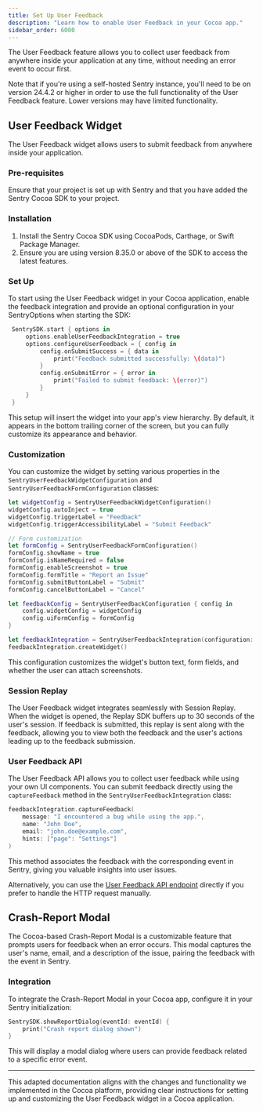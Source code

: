 ```yaml
---
title: Set Up User Feedback
description: "Learn how to enable User Feedback in your Cocoa app."
sidebar_order: 6000
---
```


The User Feedback feature allows you to collect user feedback from anywhere inside your application at any time, without needing an error event to occur first.

Note that if you're using a self-hosted Sentry instance, you'll need to be on version 24.4.2 or higher in order to use the full functionality of the User Feedback feature. Lower versions may have limited functionality.

## User Feedback Widget

The User Feedback widget allows users to submit feedback from anywhere inside your application.

### Pre-requisites

Ensure that your project is set up with Sentry and that you have added the Sentry Cocoa SDK to your project.

### Installation

1. Install the Sentry Cocoa SDK using CocoaPods, Carthage, or Swift Package Manager.
2. Ensure you are using version 8.35.0 or above of the SDK to access the latest features.

### Set Up

To start using the User Feedback widget in your Cocoa application, enable the feedback integration and provide an optional configuration in your SentryOptions when starting the SDK:

```swift
 SentrySDK.start { options in
     options.enableUserFeedbackIntegration = true
     options.configureUserFeedback = { config in
         config.onSubmitSuccess = { data in
             print("Feedback submitted successfully: \(data)")
         }
         config.onSubmitError = { error in
             print("Failed to submit feedback: \(error)")
         }
     }
 }
```

This setup will insert the widget into your app's view hierarchy. By default, it appears in the bottom trailing corner of the screen, but you can fully customize its appearance and behavior.

### Customization

You can customize the widget by setting various properties in the `SentryUserFeedbackWidgetConfiguration` and `SentryUserFeedbackFormConfiguration` classes:

```swift
let widgetConfig = SentryUserFeedbackWidgetConfiguration()
widgetConfig.autoInject = true
widgetConfig.triggerLabel = "Feedback"
widgetConfig.triggerAccessibilityLabel = "Submit Feedback"

// Form customization
let formConfig = SentryUserFeedbackFormConfiguration()
formConfig.showName = true
formConfig.isNameRequired = false
formConfig.enableScreenshot = true
formConfig.formTitle = "Report an Issue"
formConfig.submitButtonLabel = "Submit"
formConfig.cancelButtonLabel = "Cancel"

let feedbackConfig = SentryUserFeedbackConfiguration { config in
    config.widgetConfig = widgetConfig
    config.uiFormConfig = formConfig
}

let feedbackIntegration = SentryUserFeedbackIntegration(configuration: feedbackConfig)
feedbackIntegration.createWidget()
```

This configuration customizes the widget's button text, form fields, and whether the user can attach screenshots.

### Session Replay

The User Feedback widget integrates seamlessly with Session Replay. When the widget is opened, the Replay SDK buffers up to 30 seconds of the user's session. If feedback is submitted, this replay is sent along with the feedback, allowing you to view both the feedback and the user's actions leading up to the feedback submission.

### User Feedback API

The User Feedback API allows you to collect user feedback while using your own UI components. You can submit feedback directly using the `captureFeedback` method in the `SentryUserFeedbackIntegration` class:

```swift
feedbackIntegration.captureFeedback(
    message: "I encountered a bug while using the app.",
    name: "John Doe",
    email: "john.doe@example.com",
    hints: ["page": "Settings"]
)
```

This method associates the feedback with the corresponding event in Sentry, giving you valuable insights into user issues.

Alternatively, you can use the [User Feedback API endpoint](/api/projects/submit-user-feedback/) directly if you prefer to handle the HTTP request manually.

## Crash-Report Modal

The Cocoa-based Crash-Report Modal is a customizable feature that prompts users for feedback when an error occurs. This modal captures the user's name, email, and a description of the issue, pairing the feedback with the event in Sentry.

### Integration

To integrate the Crash-Report Modal in your Cocoa app, configure it in your Sentry initialization:

```swift
SentrySDK.showReportDialog(eventId: eventId) {
    print("Crash report dialog shown")
}
```

This will display a modal dialog where users can provide feedback related to a specific error event.

---

This adapted documentation aligns with the changes and functionality we implemented in the Cocoa platform, providing clear instructions for setting up and customizing the User Feedback widget in a Cocoa application.